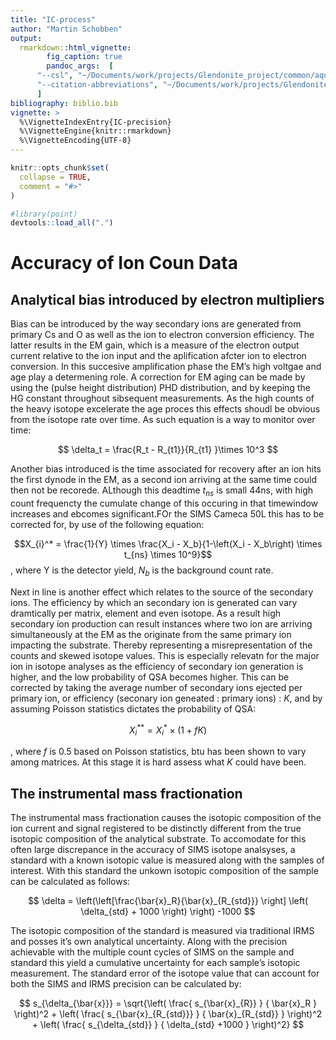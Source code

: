 ```yaml
---
title: "IC-process"
author: "Martin Schobben" 
output: 
  rmarkdown::html_vignette:
        fig_caption: true
        pandoc_args:  [
      "--csl", "~/Documents/work/projects/Glendonite_project/common/aquatic-microbial-ecology.csl",
      "--citation-abbreviations", "~/Documents/work/projects/Glendonite_project/common/abbreviations.json", "--filter", "~/.cabal/bin/pandoc-crossref"
      ]
bibliography: biblio.bib
vignette: >
  %\VignetteIndexEntry{IC-precision}
  %\VignetteEngine{knitr::rmarkdown}
  %\VignetteEncoding{UTF-8}
---
```


```r
knitr::opts_chunk$set(
  collapse = TRUE,
  comment = "#>"
)
```

```r
#library(point)
devtools::load_all(".")
```

# Accuracy of Ion Coun Data


## Analytical bias introduced by electron multipliers

Bias can be introduced by the way secondary ions are generated from primary Cs and O as well as the ion to electron conversion efficiency. The latter results in the EM gain, which is a measure of the electron output current relative to the ion input and the aplification afcter ion to electron conversion. In this succesive amplification phase the EM's high voltgae and age play a determening role. A correction for EM aging can be made by using the (pulse height distribution) PHD distribution, and by keeping the HG constant throughout sibsequent measurements. As the high counts of the heavy isotope excelerate the age proces this effects shoudl be obvious from the isotope rate over time. As such equation is a way to monitor over time:

$$ \delta_t = \frac{R_t - R_{t1}}{R_{t1} }\times 10^3 $$


 
Another bias introduced is the time associated for recovery after an ion hits the first dynode in the EM, as a second ion arriving at the same time could then not be recorede. ALthough this deadtime $t_{ns}$ is small $44$ns, with high count frequencty the cumulate change of this occuring in that timewindow increases and ebcomes significant.FOr the SIMS Cameca 50L this has to be corrected for, by use of the following equation:

$$X_{i}^* = \frac{1}{Y} \times \frac{X_i - X_b}{1-\left(X_i - X_b\right) \times t_{ns} \times 10^9}$$
, where Y is the detector yield, $N_b$ is the background count rate.

Next in line is another effect which relates to the source of the secondary ions. The efficiency by which an secondary ion is generated can vary dramtically per matrix, element and even isotope. As a result high secondary ion production can result instances where two ion are arriving simultaneously at the EM as the originate from the same primary ion impacting the substrate. Thereby representing a misrepresentation of the counts and skewed isotope values. This is especially relevatn for the major ion in isotope analyses as the efficiency of secondary ion generation is higher, and the low probability of QSA becomes higher. This can be corrected by taking the average number of secondary ions ejected per primary ion, or efficiency (seconary ion geneated : primary ions) : $K$, and by assuming Poisson statistics dictates the probability of QSA:

$$X_i^{**} = X_i^{*} \times (1+fK)$$

, where $f$ is 0.5 based on Poisson statistics, btu has been shown to vary among matrices. At this stage it is hard assess what $K$ could have been.

## The instrumental mass fractionation

The instrumental mass fractionation causes the isotopic composition of the ion current and signal registered to be distinctly different from the true isotopic composition of the analytical substrate. To accomodate for this often large discrepance in the accuracy of SIMS isotope analsyses, a standard with a known isotopic value is measured along with the samples of interest. With this standard the unkown isotopic composition of the sample can be calculated as follows:

$$ \delta = \left(\left[\frac{\bar{x}_R}{\bar{x}_{R_{std}}}  \right] \left( \delta_{std} + 1000  \right) \right) -1000 $$

The isotopic composition of the standard is measured via traditional IRMS and posses it's own analytical uncertainty. Along with the precision achievable with the multiple count cycles of SIMS on the sample and standard this yield a cumulative uncertainty for each sample's isotopic measurement. The standard error of the isotope value that can account for both the SIMS and IRMS precision can be calculated by:

$$ s_{\delta_{\bar{x}}} = \sqrt{\left( \frac{ s_{\bar{x}_{R}} } { \bar{x}_R } \right)^2 + \left( \frac{ s_{\bar{x}_{R_{std}}}  } { \bar{x}_{R_{std}} } \right)^2 + \left( \frac{ s_{\delta_{std}} } { \delta_{std} +1000 } \right)^2} $$
